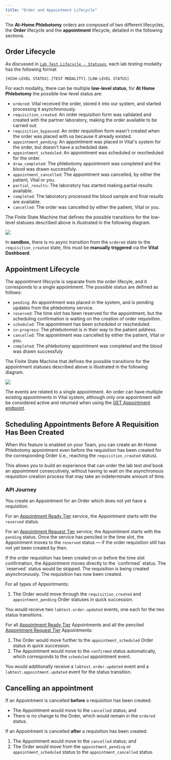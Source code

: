 ```yaml
---
title: "Order and Appointment Lifecycle"
---
```



The **At-Home Phlebotomy** orders are composed of two different lifecycles, the **Order** lifecycle and
the **appointment** lifecycle, detailed in the following sections.

## Order Lifecycle

As discussed in [`Lab Test Lifecycle - Statuses`](/lab/workflow/lab-test-lifecycle#statuses),
each lab testing modality has the following format

```[HIGH-LEVEL STATUS].[TEST MODALITY].[LOW-LEVEL STATUS]```

For each modality, there can be multiple **low-level status**, for **At Home Phlebotomy** the
possible low-level status are:

- `ordered`: Vital received the order, stored it into our system, and started processing it asynchronously.
- `requisition_created`: An order requisition form was validated and created with the partner laboratory, making the order available to be carried out.
- `requisition_bypassed`: An order requisition form wasn't created when the order was placed with us because it already existed.
- `appointment_pending`: An appointment was placed in Vital's system for the order, but doesn't have a scheduled date.
- `appointment_scheduled`: An appointment was scheduled or rescheduled for the order.
- `draw_completed`: The phlebotomy appointment was completed and the blood was drawn successfuly.
- `appointment_cancelled`: The appointment was cancelled, by either the patient, Vital or you.
- `partial_results`: The laboratory has started making partial results available.
- `completed`: The laboratory processed the blood sample and final results are available.
- `cancelled`: The order was cancelled by either the patient, Vital or you.

The Finite State Machine that defines the possible transitions for the low-level statuses described above is illustrated
in the following diagram.

<Frame caption="Possible state transitions for the At-Home Phlebotomy Order low-level statuses.">
    <img src="/img/at_home_phleb_order_lifecycle.png"/>
</Frame>

<br />

<Info>In **sandbox**, there is no async transition from the `ordered` state to the `requisition_created` state, this must be **manually triggered** via the **Vital Dashboard**.</Info>

## Appointment Lifecycle

The appointment lifecycle is separate from the order lifecyle, and it corresponds to a single appointment.
The possible status are defined as follows:

- `pending`: An appointment was placed in the system, and is pending updates from the phlebotomy service.
- `reserved`: The time slot has been reserved for the appointment, but the scheduling confirmation is waiting on the creation of order requisition.
- `scheduled`: The appointment has been scheduled or rescheduled.
- `in-progress`: The phlebotomist is in their way to the patient address.
- `cancelled`: The appointment was cancelled by either the patient, Vital or you.
- `completed`: The phlebotomy appointment was completed and the blood was drawn successfuly

The Finite State Machine that defines the possible transitions for the appointment statuses described above is illustrated
in the following diagram.

<Frame caption="Possible state transitions for the At-Home Phlebotomy Appointment statuses.">
    <img src="/img/at_home_phleb_appointment_lifecycle.png"/>
</Frame>

The events are related to a single appointment. An order can have multiple existing appointments in Vital system, although only one appointment will be considered active
and returned when using the [GET Appointment endpoint](/api-reference/lab-testing-at-home-phlebotomy/get-appointment).

## Scheduling Appointments Before A Requisition Has Been Created

<FeatureBeta />

When this feature is enabled on your Team, you can create an At-Home Phlebotomy appointment even before the requisition has been created for
the corresponding Order (i.e., reaching the `requisition_created` status).

This allows you to build an experience that can order the lab test _and_ book an appointment consecutively, without having to wait on the
asynchronous requisition creation process that may take an indeterminate amount of time.

### API Journey

<Steps>
  <Step title="Creating an appointment">
  You create an Appointment for an Order which does not yet have a requisition.

  For an [Appointment Ready Tier](/lab/at-home-phlebotomy/service-tiers) service, the Appointment starts with the `reserved` status.

  For an [Appointment Request Tier](/lab/at-home-phlebotomy/service-tiers) service, the Appointment starts with the `pending`
  status. Once the service has penciled in the time slot, the Appointment moves to the `reserved` status — if the order
  requisition still has not yet been created by then.


  <Note>
  If the order requisition has been created on or before the time slot confirmation, the Appointment moves directly to the
  `confirmed` status. The `reserved` status would be skipped.
  </Note>
  </Step>

  <Step title="Waiting for Requisition Creation">
  The requisition is being created asynchronously.
  </Step>

  <Step title="Requisition has been created">
  The requisition has now been created.

  For all types of Appointments:

  1. The Order would move through the `requisition_created` and `appointment_pending` Order statuses in quick succession.

  You would receive two `labtest.order.updated` events, one each for the two status transitions.

  For all [Appointment Ready Tier](/lab/at-home-phlebotomy/service-tiers) Appointments and all the penciled
  [Appointment Request Tier](/lab/at-home-phlebotomy/service-tiers) Appointments:

  1. The Order would move further to the `appointment_scheduled` Order status in quick succession.
  2. The Appointment would move to the `confirmed` status automatically, which corresponds to the `scheduled` appointment event.

  You would additionally receive a `labtest.order.updated` event and a `labtest.appointment.updated` event for the status transition.
  </Step>
</Steps>


## Cancelling an appointment

If an Appointment is cancelled **before** a requisition has been created:

* The Appointment would move to the `cancelled` status; and
* There is no change to the Order, which would remain in the `ordered` status.

If an Appointment is cancelled **after** a requisition has been created:

1. The Appointment would move to the `cancelled` status; and
2. The Order would move from the `appointment_pending` or `appointment_scheduled` status to the `appointment_cancelled` status.
